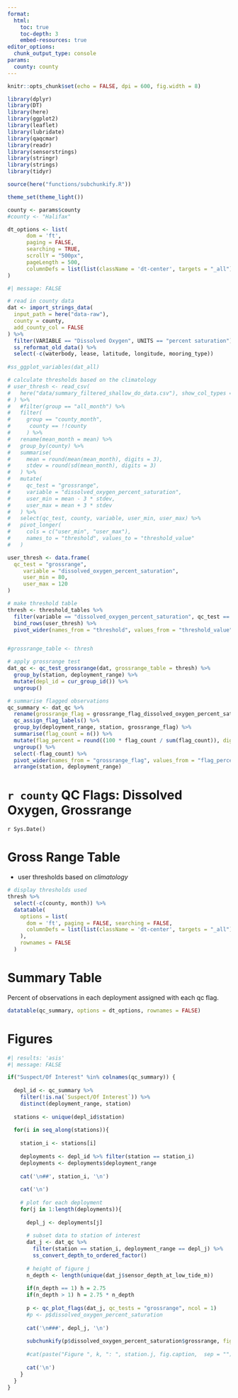 ```yaml
---
format: 
  html:
    toc: true
    toc-depth: 3
    embed-resources: true
editor_options: 
  chunk_output_type: console
params:
  county: county
---
```


```r
knitr::opts_chunk$set(echo = FALSE, dpi = 600, fig.width = 8)

library(dplyr)
library(DT)
library(here)
library(ggplot2)
library(leaflet)
library(lubridate)
library(qaqcmar)
library(readr)
library(sensorstrings)
library(stringr)
library(strings)
library(tidyr)

source(here("functions/subchunkify.R"))

theme_set(theme_light())

county <- params$county
#county <- "Halifax"

dt_options <- list(
      dom = 'ft',
      paging = FALSE,
      searching = TRUE,
      scrollY = "500px",
      pageLength = 500,
      columnDefs = list(list(className = 'dt-center', targets = "_all"))
)
```

```r
#| message: FALSE

# read in county data
dat <- import_strings_data(
  input_path = here("data-raw"),
  county = county,
  add_county_col = FALSE
) %>%
  filter(VARIABLE == "Dissolved Oxygen", UNITS == "percent saturation") %>% 
  ss_reformat_old_data() %>% 
  select(-c(waterbody, lease, latitude, longitude, mooring_type))
  
#ss_ggplot_variables(dat_all) 

# calculate thresholds based on the climatology
# user_thresh <- read_csv(
#   here("data/summary_filtered_shallow_do_data.csv"), show_col_types = FALSE
# ) %>% 
#   #filter(group == "all_month") %>% 
#   filter(
#     group == "county_month",
#      county == !!county
#     ) %>%
#   rename(mean_month = mean) %>% 
#   group_by(county) %>% 
#   summarise(
#     mean = round(mean(mean_month), digits = 3),
#     stdev = round(sd(mean_month), digits = 3)
#   ) %>% 
#   mutate(
#     qc_test = "grossrange",
#     variable = "dissolved_oxygen_percent_saturation",
#     user_min = mean - 3 * stdev, 
#     user_max = mean + 3 * stdev
#   ) %>% 
#   select(qc_test, county, variable, user_min, user_max) %>% 
#   pivot_longer(
#     cols = c("user_min", "user_max"), 
#     names_to = "threshold", values_to = "threshold_value"
#   )

user_thresh <- data.frame(
  qc_test = "grossrange",
     variable = "dissolved_oxygen_percent_saturation",
     user_min = 80, 
     user_max = 120
)

# make threshold table
thresh <- threshold_tables %>% 
  filter(variable == "dissolved_oxygen_percent_saturation", qc_test == "grossrange") %>% 
  bind_rows(user_thresh) %>% 
  pivot_wider(names_from = "threshold", values_from = "threshold_value")


#grossrange_table <- thresh

# apply grossrange test
dat_qc <- qc_test_grossrange(dat, grossrange_table = thresh) %>%
  group_by(station, deployment_range) %>%
  mutate(depl_id = cur_group_id()) %>%
  ungroup()

# summarise flagged observations
qc_summary <- dat_qc %>%
  rename(grossrange_flag = grossrange_flag_dissolved_oxygen_percent_saturation) %>%
  qc_assign_flag_labels() %>%
  group_by(deployment_range, station, grossrange_flag) %>%
  summarise(flag_count = n()) %>%
  mutate(flag_percent = round((100 * flag_count / sum(flag_count)), digits = 3)) %>%
  ungroup() %>%
  select(-flag_count) %>%
  pivot_wider(names_from = "grossrange_flag", values_from = "flag_percent") %>%
  arrange(station, deployment_range)
```

# `r county` QC Flags: Dissolved Oxygen, Grossrange

`r Sys.Date()`

# Gross Range Table

- user thresholds based on *climatology*

```r
# display thresholds used
thresh %>% 
  select(-c(county, month)) %>% 
  datatable(
    options = list(
      dom = 'ft', paging = FALSE, searching = FALSE,
      columnDefs = list(list(className = 'dt-center', targets = "_all"))
    ), 
    rownames = FALSE
  )
```

# Summary Table

Percent of observations in each deployment assigned with each qc flag. 

```r
datatable(qc_summary, options = dt_options, rownames = FALSE)
```

# Figures

```r
#| results: 'asis'
#| message: FALSE

if("Suspect/Of Interest" %in% colnames(qc_summary)) {
  
  depl_id <- qc_summary %>%
    filter(!is.na(`Suspect/Of Interest`)) %>% 
    distinct(deployment_range, station) 
  
  stations <- unique(depl_id$station)
  
  for(i in seq_along(stations)){
    
    station_i <- stations[i]
    
    deployments <- depl_id %>% filter(station == station_i)
    deployments <- deployments$deployment_range
    
    cat('\n##', station_i, '\n')
    
    cat('\n')
    
    # plot for each deployment
    for(j in 1:length(deployments)){
      
      depl_j <- deployments[j]
      
      # subset data to station of interest
      dat_j <- dat_qc %>%
        filter(station == station_i, deployment_range == depl_j) %>%
        ss_convert_depth_to_ordered_factor()
      
      # height of figure j
      n_depth <- length(unique(dat_j$sensor_depth_at_low_tide_m))
      
      if(n_depth == 1) h = 2.75
      if(n_depth > 1) h = 2.75 * n_depth
      
      p <- qc_plot_flags(dat_j, qc_tests = "grossrange", ncol = 1)
      #p <- p$dissolved_oxygen_percent_saturation
      
      cat('\n###', depl_j, '\n')
      
      subchunkify(p$dissolved_oxygen_percent_saturation$grossrange, fig_height = h, fig_width = 8.5)
      
      #cat(paste("Figure ", k, ": ", station.j, fig.caption,  sep = ""), '\n')
      
      cat('\n')
    }
  }
}

```
